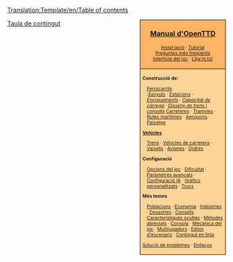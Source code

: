 <noinclude>[[Translation:Template/en/Table of contents]]{{en/-}}</noinclude>
<div style="float:right; padding-left:12px; background:#ffffff;">
<div style="border:1px solid #000000; background:#ffb466; padding:5px; -moz-border-radius-topleft:5px; -moz-border-radius-topright:5px; font-size: 12pt;">
<center><strong><font size="3">[[Main/ca/OpenTTD|Manual d'OpenTTD]]</font></strong></center>
<div style="font-size: 8pt; text-align: center;">
[[Main/ca/Instal·lació|Instal·lació]] &middot; 
[[Main/ca/Tutorial|Tutorial]]<br />
[[Main/ca/Preguntes més freqüents|Preguntes més freqüents]]<br /> 
[[Main/ca/Interfície del joc|Interfície del joc]] &middot; [[Main/ca/Llija'm.txt|Llija'm.txt]]
</div>
</div>
<div style="border:1px solid black; border-top-width: 0px; background:#ffd496; padding:5px; -moz-border-radius-bottomleft:5px; -moz-border-radius-bottomright:8px; font-size: 8pt;">

<div style="width: 186px">
'''Construcció de:'''
<div style="margin-left:10px;">
[[Main/ca/Construcció de ferrocarrils|Ferrocarrils]]:<br />
:''[[Main/ca/Senyals|Senyals]]'' &middot; ''[[Main/ca/Estacions de tren|Estacions]]'' &middot; ''[[Main/ca/Encreuaments|Encreuaments]]'' &middot; ''[[Main/ca/Capacitat de càrrega de xarxes ferroviàries|Capacitat de càrrega]]'' &middot; ''[[Main/ca/Disseny de trens|Disseny de trens i consells]]''
[[Main/ca/Construcció de carreteres|Carreteres]] &middot; [[Main/ca/Tramvies|Tramvies]] &middot; [[Main/ca/Construcció de rutes marítimes|Rutes marítimes]] &middot; [[Main/ca/Construcció d'aeroports|Aeroports]] &middot; [[Main/ca/Paisatge|Paisatge]]
</div>
</div>

<div style="width: 186px">
'''[[Main/ca/Vehicles|Vehicles]]'''
<div style="margin-left:10px;">
[[Main/ca/Trens|Trens]] &middot; [[Main/ca/Vehicles de carretera|Vehicles de carretera]] &middot; [[Main/ca/Vaixells|Vaixells]] &middot;
[[Main/ca/Avions|Aviones]] &middot; [[Main/ca/Ordres|Ordres]]
</div>
</div>

<div style="width: 186px">
'''Configuració'''
<div style="margin-left:10px;">
[[Main/ca/Opcions del joc|Opcions del joc]] &middot; [[Main/ca/Dificultat|Dificultat]] &middot; [[Main/ca/Paràmetres avançats|Paràmetres avançats]] &middot; [[Main/ca/Configuració IA|Configuració IA]] &middot;
[[Main/ca/NewGRF|Gràfics personalitzats]] &middot; [[Main/ca/Trucs|Trucs]]
</div>
</div>

<div style="width: 186px">
'''Més temes'''<br />
<div style="margin-left:10px;">
[[Main/ca/Població|Poblacions]] &middot; [[Main/ca/Economia|Economia]] &middot; [[Main/ca/Indústries|Indústries]] &middot; 
[[Main/ca/Desastres|Desastres]] &middot; [[Main/ca/Consells|Consells]] &middot;
[[Main/ca/Característiques ocultes|Característiques ocultes]] &middot; 
[[Main/ca/Mètodes abreviats|Mètodes abreviats]] &middot;
[[Main/ca/Consola|Consola]] &middot; [[Main/ca/Mecànica del joc|Mecànica del joc]] &middot;
[[Main/ca/Multijugadors|Multijugadors]] &middot; [[Main/ca/Editor d'escenaris|Editor d'escenaris]] &middot;
[[Main/ca/Contingut en línia|Contingut en línia]]
</div>
</div>

[[Main/ca/Solució de problemes|Solució de problemes]] &middot; [[Main/ca/Enllaços|Enllaços]]
</div>
</div>
<includeonly>[[Category:ca/Manual|{{PAGENAME}}]]</includeonly>
<noinclude>[[Category:ca/Plantilles|Taula de contingut]]</noinclude>